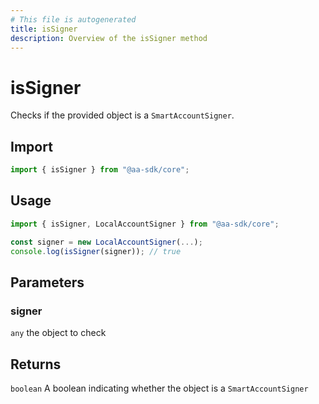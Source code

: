 ```yaml
---
# This file is autogenerated
title: isSigner
description: Overview of the isSigner method
---
```


# isSigner

Checks if the provided object is a `SmartAccountSigner`.

## Import

```ts
import { isSigner } from "@aa-sdk/core";
```

## Usage

```ts
import { isSigner, LocalAccountSigner } from "@aa-sdk/core";

const signer = new LocalAccountSigner(...);
console.log(isSigner(signer)); // true
```

## Parameters

### signer

`any`
the object to check

## Returns

`boolean`
A boolean indicating whether the object is a `SmartAccountSigner`
